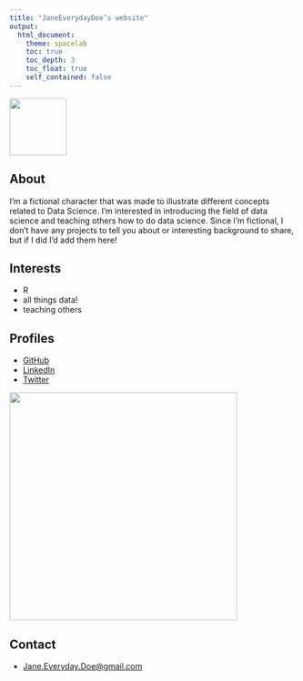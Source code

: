 ```yaml
---
title: "JaneEverydayDoe’s website"
output:
  html_document:
    theme: spacelab
    toc: true
    toc_depth: 3
    toc_float: true
    self_contained: false
---
```


![](img/Jane.png){width=100px}

## About

I'm a fictional character that was made to illustrate different concepts related to Data Science. I'm interested in introducing the field of data science and teaching others how to do data science. Since I'm fictional, I don't have any projects to tell you about or interesting background to share, but if I did I'd add them here!

## Interests

* R
* all things data!
* teaching others


## Profiles 

* [GitHub](http://github.com/JaneEverydayDoe)
* [LinkedIn](https://www.linkedin.com/in/jane-doe-41320a156/)
* [Twitter](https://twitter.com/jane_everyday?lang=en)

![](http://ghchart.rshah.org/DA2536/JaneEverydayDoe.svg){width=400px}

## Contact

* [Jane.Everyday.Doe@gmail.com](mailto:Jane.Everyday.Doe@gmail.com)

<script type='text/javascript' id='clustrmaps' src='//cdn.clustrmaps.com/map_v2.js?cl=ffffff&w=200&t=n&d=0xGY_py3Y6qnwf-oV29GZTM3WAk1W069RDR92su56TE'></script>

